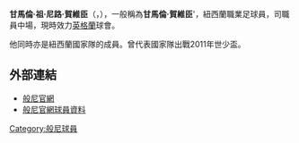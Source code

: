 {{Infobox football biography
| name      = 賀維臣<br>Cameron Howieson
| image = 
| fullname = Cameron Drew Neru Howieson<ref name="List of Players Registered as Scholars in Accordance with Rule C.3 Between 01/10/2011 and
31/10/2011">{{cite web | title = List of Players Registered as Scholars in Accordance with Rule C.3 Between 01/10/2011 and 31/10/2011 | url = http://www.thefa.com/TheFA/RulesandRegulations/~/media/Files/PDF/TheFA/PlayerRegistrations/2011/October%202011.ashx/October%202011.pdf | publisher = The Football Association | format = PDF | accessdate = 4 March 2012 | archive-date = 2012-08-22 | archive-url = https://web.archive.org/web/20120822141758/https://www.thefa.com/TheFA/RulesandRegulations/~/media/Files/PDF/TheFA/PlayerRegistrations/2011/October%202011.ashx/October%202011.pdf | dead-url = no }}</ref>
| height = {{height|ft=5|in=9}}<ref name="Sky Sports Football Yearbook 2012–2013">{{cite book|editor1-first=Glenda|editor1-last=Rollin|editor2-first=Jack|editor2-last=Rollin|title=Sky Sports Football Yearbook 2012–2013|year=2012|publisher=[[Headline_Publishing_Group|Headline]]|location=London|isbn=978-0-7553-6356-8|page=444|edition=43rd}}</ref>
| birth_date = {{Birth date and age|1994|12|22|df=y}}<ref name="Sky Sports Football Yearbook 2012–2013"/>
| birth_place = [[Blenheim,_紐西蘭|Blenheim]], 紐西蘭
| currentclub = [[般尼|般尼]]
| clubnumber = 32
| position = [[中場|進攻中場]]
| youthyears1 = 2008–2010
| youthclubs1 = [[Mosgiel_AFC|Mosgiel AFC]]
| youthyears2 = 2010–2011
| youthclubs2 = [[Asia–Pacific_Football_Academy|Asia–Pacific Football Academy]]
| youthyears3 = 2011–2012
| youthclubs3 = [[般尼|般尼]]
| years1 = 2012–
| clubs1 = [[般尼|般尼]]
| caps1 = 2
| goals1 = 0
| years2 = 2013
| clubs2 = → [[唐卡士打|唐卡士打]] （外借）
| caps2 = 0
| goals2 = 0
| nationalyears1 = 2011
| nationalteam1 = [[紐西蘭國家足球隊|紐西蘭 U17]]
| nationalcaps1 = 7
| nationalgoals1 = 2
| nationalyears2 = 2013–
| nationalteam2 = [[紐西蘭國家足球隊|紐西蘭 U20]]
| nationalcaps2 = 8
| nationalgoals2 = 2
| nationalyears3 = 2012
| nationalteam3 = [[紐西蘭國家足球隊|紐西蘭 U23]]
| nationalcaps3 = 6
| nationalgoals3 = 0
| nationalyears4 = 2012–
| nationalteam4 = [[紐西蘭國家足球隊|紐西蘭]]
| nationalcaps4 = 9
| nationalgoals4 = 0
| club-update = 19:00, 21 February 2013 (UTC)
| nationalteam-update = 18:06, 11 September 2014 (UTC)
}}

'''甘馬倫·祖·尼路·賀維臣'''（{{lang-en|Cameron Drew Neru Howieson}}，{{bd|1994年|12月22日}}），一般稱為'''甘馬倫·賀維臣''''，紐西蘭職業足球員，司職員中場，現時效力[[英格蘭|英格蘭]]球會{{fc|般尼}}。

他同時亦是紐西蘭國家隊的成員。曾代表國家隊出戰2011年世少盃。

==外部連結==
*[https://web.archive.org/web/20120804210424/http://www.burnleyfootballclub.com/page/LatestHeadlines/0%2C%2C10413~2866164%2C00.html 般尼官網]
*[http://www.burnleyfootballclub.com/team 般尼官網球員資料] {{Wayback|url=http://www.burnleyfootballclub.com/team |date=20170606014403 }}

[[Category:般尼球員|Category:般尼球員]]


{{fbr-stub}}